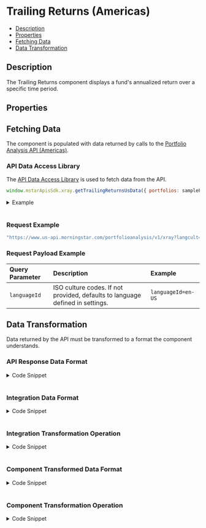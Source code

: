 
<Meta title="TrailingReturns" component={TrailingReturns} />

<style> {
  `
    details {
      padding: 10px;
      font-weight: bold;
      color: white;
      background: #3c3c3c;
    }
    summary {
      font-family: "Nunito Sans","San Francisco",BlinkMacSystemFont,"Segoe UI","Helvetica Neue",Helvetica,Arial,sans-serif;
      cursor: pointer;
    }
    .summary-text {
      padding-left: 5px;
      font-size: 15px;
    }
    .v-application--wrap {
        min-height: 100%
    }
  `}
  
</style>

# Trailing Returns (Americas)

- [Description](#description)
- [Properties](#properties)
- [Fetching Data](#fetching-data)
- [Data Transformation](#data-transformation)

## Description

The Trailing Returns component displays a fund's annualized return over a specific time period.

<Canvas withSource="open" withToolbar>
  <Story id="components-trailing-returns--story-details-us"></Story>
</Canvas>

## Properties

<ArgsTable of={TrailingReturns} />

## Fetching Data

The component is populated with data returned by calls to the <a href={PORTFOLIO_ANALYSIS_AMERICAS_URL} target="_blank">Portfolio Analysis API (Americas)</a>.
<!--
- [API Data Access Library](#api-data-access-library)
- [Request Example](#request)
- [Request Payload Example](#request-payload)
-->
### API Data Access Library

The <a href={DATA_ACCESS_LIBRARY} target="_blank">API Data Access Library</a> is used to fetch data from the API.

``` javascript dark
window.mstarApisSdk.xray.getTrailingReturnsUsData({ portfolios: samplePortfolio, languageId: 'en-US' });
```
<details>
  <summary><span class="summary-text">Example</span></summary>

``` javascript dark
const samplePortfolio = [
    {
        name: 'US demo portfolio - weight',
        totalValue: 10000,
        currency: 'USD',
        holdings: [
            {
                securityId: 'FOUSA06OEZ',
                weight: 30,
            },
            {
                securityId: 'FOUSA06IVV',
                weight: 50,
            },
            {
                securityId: 'F00000T770',
                weight: 20,
            },
        ],
        benchmark: {
            type: 'Standard',
            holdings: [
                {
                    securityId: 'XIUSA0010V',
                    weight: 100,
                },
            ],
        },
    },
];
window.mstarApisSdk.xray.getTrailingReturnsUsData({ portfolios: samplePortfolio, languageId: 'en-US' });
```
</details>
&nbsp;

### Request Example

```javascript dark
"https://www.us-api.morningstar.com/portfolioanalysis/v1/xray?langcult={{languageId}}"

```
### Request Payload Example

| Query Parameter | Description|Example |
| :----------- | :--------| :----------- | 
| `languageId` |	ISO culture codes. If not provided, defaults to language defined in settings. |`languageId=en-US` |

## Data Transformation

Data returned by the API must be transformed to a format the component understands.
<!--
- [API Response Data Format](#api-response-data-format)
- [Integration Data Format](#integration-data-format) 
- [Integration Transformation Operation](#integration-transformation-operation) 
- [Component Transformed Data Format](#component-transformed-data-format) 
- [Component Transformation Operation](#component-transformation-operation) 
-->
### API Response Data Format
<details>
  <summary><span class="summary-text">Code Snippet</span></summary>

```json dark
{
    "AsOfDate": "2022-08-31T00:00:00",
    "Portfolio": {
        "TimePeriod": [
            {
                "Id": "YearToDate",
                "Value": -15.06
            },
            {
                "Id": "Month3",
                "Value": -8.28
            },
            {
                "Id": "Month6",
                "Value": -11.4
            },
            {
                "Id": "Year1",
                "Value": -13.88
            },
            {
                "Id": "Year3",
                "Value": 4.86
            },
            {
                "Id": "Year5",
                "Value": 3.42
            },
            {
                "Id": "Year10"
            }
        ]
    },
    "Benchmark": {
        "TimePeriod": [
            {
                "Id": "YearToDate",
                "Value": -17.19
            },
            {
                "Id": "Month3",
                "Value": -3.65
            },
            {
                "Id": "Month6"
            },
            {
                "Id": "Year1",
                "Value": -13.52
            },
            {
                "Id": "Year3",
                "Value": 11.77
            },
            {
                "Id": "Year5",
                "Value": 11.31
            },
            {
                "Id": "Year10"
            }
        ]
    }
}
```
</details>
&nbsp;

### Integration Data Format
<details>
  <summary><span class="summary-text">Code Snippet</span></summary>

```json dark
{
    "portfolio": [
        {
            "timePeriod": "YearToDate",
            "value": -15.06
        },
        {
            "timePeriod": "Month3",
            "value": -8.28
        },
        {
            "timePeriod": "Month6",
            "value": -11.4
        },
        {
            "timePeriod": "Year1",
            "value": -13.88
        },
        {
            "timePeriod": "Year3",
            "value": 4.86
        },
        {
            "timePeriod": "Year5",
            "value": 3.42
        },
        {
            "timePeriod": "Year10"
        }
    ],
    "benchmark": [
        {
            "timePeriod": "YearToDate",
            "value": -17.19
        },
        {
            "timePeriod": "Month3",
            "value": -3.65
        },
        {
            "timePeriod": "Month6"
        },
        {
            "timePeriod": "Year1",
            "value": -13.52
        },
        {
            "timePeriod": "Year3",
            "value": 11.77
        },
        {
            "timePeriod": "Year5",
            "value": 11.31
        },
        {
            "timePeriod": "Year10"
        }
    ]
}
```
</details>
&nbsp;

### Integration Transformation Operation
<details>
  <summary><span class="summary-text">Code Snippet</span></summary>

```javascript dark
function getTrailingReturnsUsData(xrayData) {
    const portfolioData = get(xrayData, 'Portfolio.TimePeriod', []);
    const benchmarkData = get(xrayData, 'Benchmark.TimePeriod', []);
    const portfolio = portfolioData.map((data) => ({
        timePeriod: data.Id,
        value: data.Value,
    }));
    const benchmark = benchmarkData.map((data) => ({
        timePeriod: data.Id,
        value: data.Value,
    }));
    return {
        portfolio,
        benchmark,
    };
}
```
</details>
&nbsp;

### Component Transformed Data Format
<details>
  <summary><span class="summary-text">Code Snippet</span></summary>

```json dark
[
    {
        "portfolio": -2.75861,
        "benchmark": -5.2134,
        "timePeriod": "1 Month"
    },
    {
        "portfolio": -5.03136,
        "benchmark": -9.13271,
        "timePeriod": "3 Months"
    },
    {
        "portfolio": -8.60358,
        "benchmark": -11.34153,
        "timePeriod": "6 Months"
    },
    {
        "portfolio": -7.70734,
        "benchmark": -2.55886,
        "timePeriod": "1 Year"
    },
    {
        "portfolio": -8.60358,
        "benchmark": -11.34153,
        "timePeriod": "YTD"
    },
    {
        "portfolio": 1.12603,
        "benchmark": 8.68141,
        "timePeriod": "3 Years Annualised"
    },
    {
        "portfolio": 1.35404,
        "benchmark": 9.12674,
        "timePeriod": "5 Years Annualised"
    },
    {
        "portfolio": 5.79128,
        "benchmark": 12.34814,
        "timePeriod": "10 Years Annualised"
    }
]
```
</details>
&nbsp;

### Component Transformation Operation
<details>
  <summary><span class="summary-text">Code Snippet</span></summary>

```javascript dark
    parsedModelData() {
        if (this.modelData) {
            let tableData = [];
            const rawData = this.modelData;
            const { portfolio, benchmark } = rawData;
            tableData = this.dataPoints.map((data) => {
                const portfolioData = portfolio.find(
                    (item) => item.timePeriod === data,
                ) || {};
                const benchmarkData = benchmark.find(
                    (item) => item.timePeriod === data,
                ) || {};
                return {
                    portfolio: this.formatNumber(portfolioData?.value) || '-',
                    benchmark: this.formatNumber(benchmarkData?.value)|| '-',
                    timePeriod: trailingReturnsMapping.dataPoints[data],
                };
            });
            return tableData;
        }
    return null;
    }
```
</details>
&nbsp;
